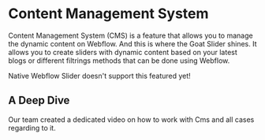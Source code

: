 
# Content Management System

Content Management System (CMS) is a feature that allows you to manage the dynamic content on Webflow. And this is where the Goat Slider shines. It allows you to create sliders with dynamic content based on your latest blogs or different filtrings methods that can be done using Webflow.

<Callout type='info'>
    Native Webflow Slider doesn't support this featured yet!
</Callout>


## A Deep Dive

Our team created a dedicated video on how to work with Cms and all cases regarding to it.
<YouTubeEmbed url="https://www.youtube.com/embed/sWRUzxINCoA?si=h-Cr9oGrFP317PQH" title="" />